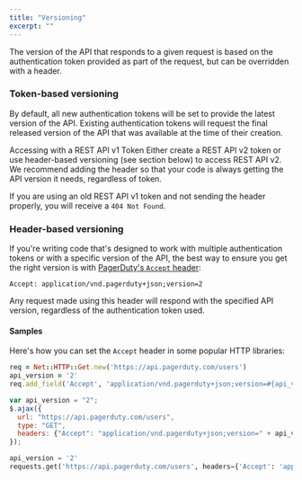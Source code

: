 ```yaml
---
title: "Versioning"
excerpt: ""
---
```



The version of the API that responds to a given request is based on the authentication token provided as part of the request, but can be overridden with a header.

### Token-based versioning

By default, all new authentication tokens will be set to provide the latest version of the API. Existing authentication tokens will request the final released version of the API that was available at the time of their creation.

<Alert variant="info">
  <Alert.Heading>Accessing with a REST API v1 Token</Alert.Heading>
    Either create a REST API v2 token or use header-based versioning (see section below) to access REST API v2. We recommend adding the header so that your code is always getting the API version it needs, regardless of token.

  If you are using an old REST API v1 token and not sending the header properly, you will receive a `404 Not Found`.
</Alert>

### Header-based versioning

If you're writing code that's designed to work with multiple authentication tokens or with a specific version of the API, the best way to ensure you get the right version is with [PagerDuty's `Accept` header](http://www.iana.org/assignments/media-types/application/vnd.pagerduty+json):

```http
Accept: application/vnd.pagerduty+json;version=2
```

Any request made using this header will respond with the specified API version, regardless of the authentication token used.

#### Samples

Here's how you can set the `Accept` header in some popular HTTP libraries:

<Tabs defaultActiveKey="ruby" variant="tabs" id="api-authentication-samples">
  <Tab eventKey="ruby" title="Ruby">

```ruby
req = Net::HTTP::Get.new('https://api.pagerduty.com/users')
api_version = '2'
req.add_field('Accept', 'application/vnd.pagerduty+json;version=#{api_version}')
```

  </Tab>
  <Tab eventKey="javascript" title="JavaScript (Client-side)">

```javascript
var api_version = "2";
$.ajax({
  url: "https://api.pagerduty.com/users",
  type: "GET",
  headers: {"Accept": "application/vnd.pagerduty+json;version=" + api_version}
});
```

  </Tab>
  <Tab eventKey="python" title="Python">

```python
api_version = '2'
requests.get('https://api.pagerduty.com/users', headers={'Accept': 'application/vnd.pagerduty+json;version=' + api_version})
```

  </Tab>
</Tabs>
